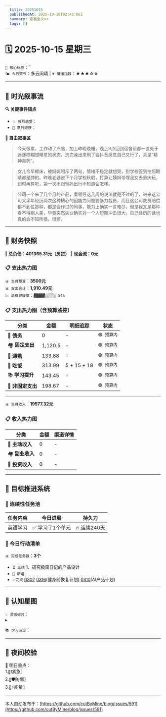 ```yaml
---
  title: 20251015
  publishedAt: 2025-10-18T02:43:06Z
  summary: 查看全文>>
  tags: []
---
```


# 🗓️ 2025-10-15 星期三  
`🔑 核心标签`：``  
`🌤️ 今日天气`：多云间晴 | `💗 情绪指数`：★★★☆☆   

---


## 🌊 **时光叙事流**
**🔍 关键事件锚点**  
- `💥 强烈感受`：         
- `🎉 意外收获`：           

**📖 自由叙事区**  
> 今天很累，工作动了点脑，加上昨晚晚睡，晚上9点回到宿舍前都一直处于迷迷糊糊想睡觉的状态，洗完澡出来刷了会抖音感觉自己又行了，真是“精神毒药”。

> 女儿今早赖床，被妈妈呵斥了两句，情绪不稳定就想哭，到学校签到拍照眼睛都是肿的。昨晚老婆说下个月学校秋假，打算让姨妈带埋我女去重庆玩，到时再算吧，第一次不跟爸妈出行不知道会怎样。

> 公司一个来了几个月的产品，看领导这几周的说法就是不过的了，进来这公司大半年经历两次这种糟心的因能力问题要暴力裁员，而且这公司裁员赔偿都不到位那种，都是合作过的同事，能力上确实一言难尽，但是我又是那种看不得别人差，毕竟突然失业确实对一个人短期冲击很大，自己经历的话也真的会不知所措，很烦。

---

## 💸 **财务快照**
‖ **总负债：401365.31元（房贷）**
‖ **现金流：0元**

### 📋 支出热力图

`📊 当月预算`：**3500元**  
`📊 支出合计`：**1,910.49元**  
`💹 消费健康度`：`▓▓▓▓▓░░░░░ 54%`  
### 📋 支出热力图（含预算监控）
| 分类         | 金额    | 明细追踪                  | 状态           |
|--------------|---------|---------------------------|----------------|
| 🏦 **债务**    | 0   |  -  | `🟢 预算内`   |
| 🏘️ **固定支出** | 1,120.5     |  -  | `🟢 预算内`     |
| 🚌 **通勤**     | 133.88   | -  | `🟢 预算内`     |
| 🍜 **吃饭**     | 313.99  |  5 + 15 + 18  | `🟢 预算内`   |
| 📚 **学习提升** | 143.45      |   -     | `🟢 预算内`     |
| 🎲 **非固定支出** | 198.67   |  -  | `🟢 预算内`  |
---

`📊 当月收入`：**19577.32元**  

### 📋 收入热力图
| 分类         | 金额    | 渠道详情             |
|--------------|---------|-------------------------|
| 🏦 **主动收入**  | 0                | -        |
| 🏘️ **副业收入**  | 0                | -        |
| 🚌 **投资收入**  | 0                | -        |



---

## 🎯 **目标推进系统**

### 🔄 连续性任务池
| 任务内容                | 今日进展          | 持久力     |
|-------------------------|-------------------|------------|
| 英语学习         | ✅ 学习了1个单元 | 🔥 连续240天  |




### 📌 今日行动清单

`📊 完成任务数`：**3个**  
- `⏳ 延续` 1、研究极简日记的产品设计             
- `🚩 新增`   
- `✅完成` [0302](note://WEB9685e40ae7a6464db1196641a1ffd0ee)   [0316](note://WEBc1fcc89ec3e741538b703e8017b38c9f)(健身前恢复计划)  [0310](note://WEBfc89f9187c014fbe9fab88e2d09b4bde)(AI产品计划)


---

## 🌌 **认知星图**
`💡 灵感碎片`：  
▸ 


`📚 学习沉淀`：  
>    

---

## 🌃 夜间校验

🚀 明日重点：  
1.〖❗紧急〗  
2.〖🛡️防御〗  
3.〖⚡能量〗

---
本人自动发布于：[https://github.com/cutByMine/blog/issues/591](https://github.com/cutByMine/blog/issues/591)
